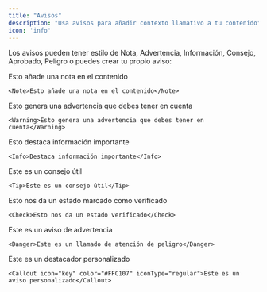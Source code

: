 ```yaml
---
title: "Avisos"
description: "Usa avisos para añadir contexto llamativo a tu contenido"
icon: 'info'
---
```


Los avisos pueden tener estilo de Nota, Advertencia, Información, Consejo, Aprobado, Peligro o puedes crear tu propio aviso:

<Note>Esto añade una nota en el contenido</Note>

```mdx
<Note>Esto añade una nota en el contenido</Note>
```

<Warning>Esto genera una advertencia que debes tener en cuenta</Warning>

```mdx
<Warning>Esto genera una advertencia que debes tener en cuenta</Warning>
```

<Info>Esto destaca información importante</Info>

```mdx
<Info>Destaca información importante</Info>
```

<Tip>Este es un consejo útil</Tip>

```mdx
<Tip>Este es un consejo útil</Tip>
```

<Check>Esto nos da un estado marcado como verificado</Check>

```mdx
<Check>Esto nos da un estado verificado</Check>
```

<Danger>Este es un aviso de advertencia</Danger>

```mdx
<Danger>Este es un llamado de atención de peligro</Danger>
```

<Callout icon="key" color="#FFC107" iconType="regular"> Este es un destacador personalizado</Callout>

```mdx ajustar
<Callout icon="key" color="#FFC107" iconType="regular">Este es un aviso personalizado</Callout>
```
